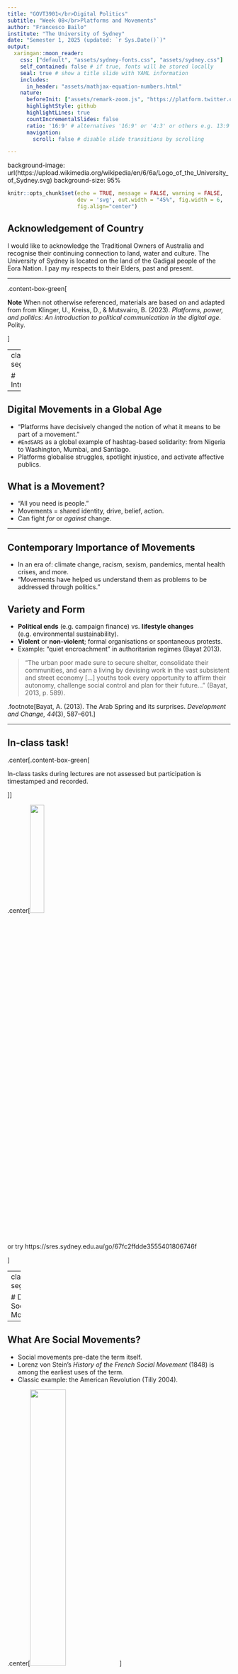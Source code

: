 ```yaml
---
title: "GOVT3901</br>Digital Politics"
subtitle: "Week 08</br>Platforms and Movements"
author: "Francesco Bailo"
institute: "The University of Sydney"
date: "Semester 1, 2025 (updated: `r Sys.Date()`)"
output:
  xaringan::moon_reader:
    css: ["default", "assets/sydney-fonts.css", "assets/sydney.css"]
    self_contained: false # if true, fonts will be stored locally
    seal: true # show a title slide with YAML information
    includes:
      in_header: "assets/mathjax-equation-numbers.html"
    nature:
      beforeInit: ["assets/remark-zoom.js", "https://platform.twitter.com/widgets.js"]
      highlightStyle: github
      highlightLines: true
      countIncrementalSlides: false
      ratio: '16:9' # alternatives '16:9' or '4:3' or others e.g. 13:9
      navigation:
        scroll: false # disable slide transitions by scrolling

---
```


background-image: url(https://upload.wikimedia.org/wikipedia/en/6/6a/Logo_of_the_University_of_Sydney.svg)
background-size: 95%

```r

knitr::opts_chunk$set(echo = TRUE, message = FALSE, warning = FALSE, 
                      dev = 'svg', out.width = "45%", fig.width = 6,
                      fig.align="center")

```

## Acknowledgement of Country

I would like to acknowledge the Traditional Owners of Australia and  recognise their continuing connection to land, water and culture. The  University of Sydney is located on the land of the Gadigal people  of the Eora Nation. I pay my respects to their Elders, past and present.



---

.content-box-green[

**Note** When not otherwise referenced, materials are based on and adapted from from Klinger, U., Kreiss, D., & Mutsvairo, B. (2023). *Platforms, power, and politics: An introduction to political communication in the digital age*. Polity.

]

---
class: segue-red

# Introduction

---

## Digital Movements in a Global Age
- “Platforms have decisively changed the notion of what it means to be part of a movement.”
- `#EndSARS` as a global example of hashtag-based solidarity: from Nigeria to Washington, Mumbai, and Santiago.
- Platforms globalise struggles, spotlight injustice, and activate affective publics.

## What is a Movement?
- “All you need is people.”
- Movements = shared identity, drive, belief, action.
- Can fight *for* or *against* change.

---

## Contemporary Importance of Movements
- In an era of: climate change, racism, sexism, pandemics, mental health crises, and more.
- “Movements have helped us understand them as problems to be addressed through politics.”

## Variety and Form
- **Political ends** (e.g. campaign finance) vs. **lifestyle changes** (e.g. environmental sustainability).
- **Violent** or **non-violent**; formal organisations or spontaneous protests.
- Example: “quiet encroachment” in authoritarian regimes (Bayat 2013).

> “The urban poor made sure to secure shelter, consolidate their communities, and earn a living by devising work in the vast subsistent and street economy [...] youths took every opportunity to affirm their autonomy, challenge social control and plan for their future…” (Bayat, 2013, p. 589).

.footnote[Bayat, A. (2013). The Arab Spring and its surprises. *Development and Change, 44*(3), 587–601.]

---

## In-class task!

.center[.content-box-green[

In-class tasks during lectures are not assessed but participation is timestamped and recorded.

]]

.center[<img src = '../img/week-08-qr-inclass-task.png' width = '25%'> 

or try https://sres.sydney.edu.au/go/67fc2ffdde3555401806746f

]


---
class: segue-red

# Defining Social Movements

---

## What Are Social Movements?

- Social movements pre-date the term itself.
- Lorenz von Stein’s *History of the French Social Movement* (1848) is among the earliest uses of the term.
- Classic example: the American Revolution (Tilly 2004).

.center[<img src = 'https://upload.wikimedia.org/wikipedia/commons/thumb/0/02/La_Libert%C3%A9_guidant_le_peuple_-_Eug%C3%A8ne_Delacroix_-_Mus%C3%A9e_du_Louvre_Peintures_RF_129_-_apr%C3%A8s_restauration_2024.jpg/600px-La_Libert%C3%A9_guidant_le_peuple_-_Eug%C3%A8ne_Delacroix_-_Mus%C3%A9e_du_Louvre_Peintures_RF_129_-_apr%C3%A8s_restauration_2024.jpg' width = '40%'>]

.footnote[Tilly, C. (2004). *Social movements, 1768–2004*. Paradigm Publishers.]

---

## Social Movements: Definitions and Key Elements

> “Networks of informal interactions between a plurality of individuals, groups and/or organizations, engaged in political or cultural conflicts, on the basis of shared collective identities.” – *Diani (1992)*

**Key characteristics:**
- **Networks**: Movements consist of loosely connected individuals and organisations.
- **Informality**: Not all movements are formally structured.
- **Conflict-driven**: Political or cultural conflict is central.
- **Collective identity**: Shared sense of purpose binds actors.

.footnote[Diani, M. (1992). The concept of social movement. *The Sociological Review, 40*(1), 1–25. https://doi.org/10.1111/j.1467-954X.1992.tb02943.x]

---

## What Do Movements Do?

- Form alliances between different actors (e.g. environmental and labour groups).
- Develop shared beliefs that:
  - Critique the status quo
  - Propose solutions
  - Justify political action (Gillan 2008): Moral framing, Legitimacy claims, Narratives and urgency of harm, etc.

.footnote[Gillan, K. (2008). Understanding meaning in movements: A hermeneutic approach to frames and ideologies. *Social Movement Studies, 7*(3), 247–263.]

### A working defintion of social movements

> "Social movements are **networks of actors** organised around **convergent identities and interests** pursuing change — or resisting change — in response to perceived deficiencies in the status quo."

---

## Movements and Democracy

- Movements can both **strengthen** and **destabilise** democratic systems.
- Example: Right-wing nativist movements opposing demographic change.
- Counter-example: Movements for greater democratic inclusion and equality.
- Backlash is common (e.g. white backlash to Black Lives Matter in the US).

---

## Movements in Global Perspective

- Movements are active globally — in democracies and authoritarian states alike.
- **Examples:**
  - Activists in Burkina Faso and Belarus challenge political elites.
  - COVID-19 catalysed digital activism across Southeast Asia (Corpuz 2021).

## The Risks and Costs of Movements

- **Repression**: Threat of jail, violence, or death (especially in authoritarian states).
- **Endurance**: Many activists don’t live to see the change they seek.
  - *e.g. Martin Luther King Jr.*
  
.footnote[Corpuz, J. C. (2021). COVID-19 and the rise of social activism in Southeast Asia: A public health concern. *Journal of Public Health, 43*(2), 344–365.]

---

## Movements as Agents of Change

- Movements can shape:
  - **Policy**
  - **Public discourse**
  - **National identity**
  - **Political systems**

- Their influence is amplified when supported by:
  - Strong leadership
  - Media visibility
  - Political allies
  - Organisational networks

---
class: segue-red

# Theories of Social Movements

---

## 1. Resource Mobilisation Theory (RMT)
- Movements need money, people, time, skills (McCarthy & Zald 1977).
- “Without sufficient funding, it is almost impossible to fight dictatorships.”

## Spotlight: Open Society Foundation
- Open Society Foundation (OSF) provides civil society funding – often targeted by conspiracy theories.

.center[<img src = 'https://upload.wikimedia.org/wikipedia/commons/d/d0/Soros_talk_in_Malaysia.jpg' width = '25%'>]

.footnote[McCarthy, J. D., & Zald, M. N. (1977). Resource mobilization and social movements: A partial theory. *American Journal of Sociology, 82*(6), 1212–1241.]

---

## 2. New Social Movement Theory
- Shift from **class** to **identity**: gender, race, sexuality, culture.
- **Identity as democratic struggle**: for equality, equity, recognition.
- Example: **Feminism** = political and cultural transformation.

.center[<img src = 'https://upload.wikimedia.org/wikipedia/commons/4/4d/Emmeline_Pankhurst_addresses_crowd.jpg' width = '45%'>]

.footnote[[Emmeline Pankhurst](https://en.wikipedia.org/wiki/Emmeline_Pankhurst) addresses a crowd in New York City in 1913 (Source: Wikipedia)]

---

## 3. Deprivation Theory
- Movements arise from **perceived** or **real** deprivation.
- Absolute vs. relative deprivation (Sen & Avci 2016).
- Example: **Saudi women's right to drive**Covid protests – gains and silences.

.center[<img src = 'https://upload.wikimedia.org/wikipedia/commons/thumb/b/b4/WOMEN2DRIVE_logo.png/500px-WOMEN2DRIVE_logo.png' width = '35%'>]

.footnote[Sen, A., & Avci, O. (2016). Why social movements occur: Theories of social movements. *Journal of Knowledge Economy and Knowledge Management, 11*(1), 125–130.]

---

## 4. Political Process Theory
- Success shaped by political opportunity structures.
- Unified elites = movement failure; elite division = opportunities.
- Example: **Covid protests**, civil rights, anti-migration protests.

.center[<img src = 'https://images.theconversation.com/files/328993/original/file-20200420-152571-t5og1a.jpg?ixlib=rb-4.1.0&q=30&auto=format&w=600&h=400&fit=crop&dpr=2' width = '45%'>]

.footnote[Protests have broken out in the US from Washington state to North Carolina. Some cities have begun fining people. Alex Milan Tracy/Sipa USA (Source: *The Conversation*)]
---
class: segue-red

# Movements in Platform Contexts

---

## From Organisation (Collective Action) to Connective Action

- Pre-digital movements needed resources, offices, permits, infrastructure.
- Classic problem: “free riding” (Olson 1965).

## Connective Action (Bennett & Segerberg 2013)

- Decentralised, individualised expression via platforms.
- Hybrid forms: movements with organisational cores using digital tools.

.center[<img src = '../img/net-centralised-dencentralised.png' width = '25%'>]

.footnote[Olson, M. (1965). *The logic of collective action: Public goods and the theory of groups*. Harvard University Press. Bennett, W. L., & Segerberg, A. (2013). *The logic of connective action: Digital media and the personalization of contentious politics*. Cambridge University Press.]

---

## Spotlight: Fridays for Future
- Greta Thunberg’s solo protest → global youth movement.
- “Decentralised structure supported through social media platforms.”

.content-box-yellow[

BUT **far-right movements** also excel at decentralised digital organising.

]

## Connective Action on the Right

.pull-left[
PEGIDA (Patriotic Europeans against the Islamification of the Occident, Germany) grew from a Facebook group to 15,000+ strong demos.]

.pull-right[.center[<img src = 'https://static.dw.com/image/36055541_1004.webp' width = '100%'>]]


---

class: segue-red
# Platforms & Movement Communication

---

## Networked Mobilisation
- No central-to-periphery structure.
- “Peripheral networks” matter – celebrities, influencers, and issue reframing.

## Superspreaders & Hyperactive Users
- Small % create bulk of content (e.g. 0.27% of users → 21% of tweets).
- “Superuser-supremacy” (Hindman et al. 2022).

In the next slide a .content-box-red[**mutual retweet networks**]  

> "In Period 1, far-right accounts are disconnected from the rest of the network and segregated in a peripheral community with no bridge to the rest of the network. In Period 2, the far-right is instead connected to the rest of the network, even if from a peripheral position". (Bailo et al. 2024)

.footnote[Hindman, M., Lubin, N., & Davis, T. (2022, February 10). Facebook has a superuser-supremacy problem. *The Atlantic*. https://www.theatlantic.com/technology/archive/2022/02/facebook-hate-speech-misinformation-superusers/621617. Bailo, F., Johns, A., & Rizoiu, M.-A. (2024). Riding information crises: The performance of far-right Twitter users in Australia during the 2019–2020 bushfires and the COVID-19 pandemic. *Information, Communication & Society, 27*(2), 278–296. https://doi.org/10.1080/1369118X.2023.2205479

]

---

<img src = 'https://www.tandfonline.com/cms/asset/33ae0078-3c25-4a90-a941-95f175ef0e56/rics_a_2205479_f0003_oc.jpg'>

---

## Strategic Amplification
- Loud minorities can seem like mass movements.
- Example: Anti-vax protests in Germany had outsized policy influence.

## Cross-Platform Dynamics
- Movements migrate content across YouTube, Telegram, WhatsApp, legacy media.
- Under-researched due to data access limits (platforms have been cutting access to researchers.).

---

## Intermediary Networks and Movement–Party Coordination

### From Extremist Fringe to Parliamentary Campaign

- Klinger et al. (2023) show how a far-right campaign ("**Stop the Migration Pact**") spread from the **Identitarian Movement** to the **Alternative für Deutschland (AfD)** via *network handoffs*.
- **Party leaders avoided direct association** with extremist sources while **adopting their framings**.
- **“Intermediary networks”** (low-level party activists, far-right media, superspreaders) played a laundering role:
  - Distanced the campaign from its origins,
  - Enabled uptake by high-level AfD actors.

> “Those network bridges became **source-laundering** mechanisms that obscured demonstrable collaboration [...] and charged it with political legitimacy.”

.footnote[Klinger, U., Lance Bennett, W., Knüpfer, C. B., Martini, F., & Zhang, X. (2023). From the fringes into mainstream politics: Intermediary networks and movement-party coordination of a global anti-immigration campaign in Germany. *Information, Communication & Society*, 26(9), 1890–1907. https://doi.org/10.1080/1369118X.2022.2050415]

---

## The Role of Digital Infrastructure and Superspreaders

- **Superspreaders**: 0.27% of users accounted for 21% of interactions.
- Far-right media (e.g., PI-News, Politikstube) acted as **amplifiers** and early adopters.
- The Identitarian campaign was mirrored by the AfD – even the website URL was copied (`.info` → `.de`).
- Media coverage escalated **after** party uptake, not before.
- **Platform dynamics** allowed:
  - Message laundering,
  - Agenda setting,
  - Strategic ambiguity between party and movement.

> “AfD managed to move radical ideas from the political fringes into the general debate, parliamentary debates and public discourse.”


---

## Which factors are MOST important for the success of a social movement in the platform era?


.center[<img src = '../img/week-08-qr-menti.png' width = '25%'> 

or try https://www.menti.com/ala5d7qtq8h4]

---

class: segue-red

# State Responses to Movements

---

## Suppression Tactics
- Legal: surveillance, disinformation, arrests.
- Extra-legal: violence, infiltration, character assassination.

## Digital Authoritarianism
- Internet shutdowns (e.g. Sri Lanka 2022), facial recognition, cyber ministries.
- Social media access restricted after Turkey detained Istanbul Mayor and opposition leader Imamoglu in March 2025.
- Mugabe (Zimbabwe) in 2017 first “Cyber Security” minister globally.

---

## Targeting Infrastructure
- Arab Spring response: shutdowns, surveillance, asset seizure.
- Infiltration sows distrust and burnout in movements.

> “Digital technology can make it even more difficult for activists to remain anonymous… IP addresses, real-name policies, and facial recognition compromise personal data.”

.center[<img src = 'https://impact.monash.edu/wp-content/uploads/2021/11/Ven_ip-obs_pic.jpg' width = '50%'>]

.footnote[Source: https://impact.monash.edu/big-data/providing-venezuelans-with-trusted-information-in-a-time-of-crisis/]

---

class: segue-red
# Movements and Journalism

---

## A Complicated Relationship
- Media are vital but double-edged: visibility vs. sensationalism.
- Movements rely on media, but are often delegitimised or trivialised.

## Framing & Bias
- Press favours drama, not depth (Sobieraj 2011).

- Right vs. Left bias in coverage (Mourão & Chen 2020; Gruber 2023).

.footnote[Sobieraj, S. (2011). *Soundbitten: The perils of media-centered political activism*. New York University Press. Mourão, R. R., & Chen, W. (2020). Covering protests on Twitter: The influences on journalists’ social media portrayals of left- and right-leaning demonstrations in Brazil. *The International Journal of Press/Politics, 25*(2), 260–280. https://doi.org/10.1177/1940161219894965. Gruber, J. B. (2023). Troublemakers in the streets? A framing analysis of newspaper coverage of protests in the UK 1992–2017. *The International Journal of Press/Politics, 28*(2), 414–433. https://doi.org/10.1177/19401612221102058]

---

## State Influence Over Journalism
- Tactics: intimidation, censorship, paid propaganda.
- In authoritarian regimes, journalists follow state directives (Moon 2019).

.footnote[Moon, R. (2019) “Beyond puppet journalism: the bridging work of transnational journalists in a local field,” *Journalism Studies* 20(12): 1714–31.]

---

class: segue-red
# Summary


---

## Key Takeaways
1. Platforms have reshaped how movements are **organised**, **perceived**, and **repressed**.
2. Movements today are more **visible**, **decentralised**, and **dynamic** – but still vulnerable.
3. Theories like RMT, New Social Movement Theory, and Political Process Theory remain vital tools.

---
class: center, middle
# Attendance

## Get your phone out!


---
class: inverse, center, middle

# Any Quick Question?

---
class: center, middle

# See you next week!


